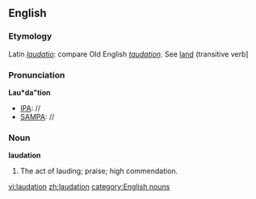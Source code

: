 ==English==

===Etymology===
Latin ''[[laudatio]]'': compare Old English ''[[taudation]]''. See [[land]] (transitive verb]
===Pronunciation===
'''Lau*da"tion'''
*[[IPA]]: //
*[[SAMPA]]: //
===Noun===
'''laudation'''

#The act of lauding; praise; high commendation.

[[vi:laudation]]
[[zh:laudation]]
[[category:English nouns]]